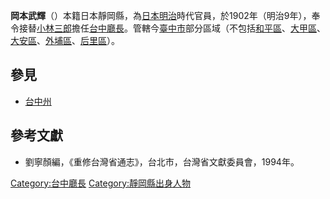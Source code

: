 '''岡本武輝'''（{{bd|?||?}}）本籍日本靜岡縣，為[[日本|日本]][[明治|明治]]時代官員，於1902年（明治9年），奉令接替[[小林三郎|小林三郎]]擔任[[台中廳|台中廳長]]。管轄今[[臺中市|臺中市]]部分區域（不包括[[和平區_(臺中市)|和平區]]、[[大甲區|大甲區]]、[[大安區_(臺中市)|大安區]]、[[外埔區|外埔區]]、[[后里區|后里區]]）。
{{start box}}
{{s-before|[[小林三郎|小林三郎]]}}
{{s-title|[[台中廳|台中廳長]]|1902年上任}}
{{s-after|[[佐藤謙太郎|佐藤謙太郎]]}}
{{end box}}

==參見==
*[[台中州|台中州]]
==參考文獻==
*劉寧顏編，《重修台灣省通志》，台北市，台灣省文獻委員會，1994年。

[[Category:台中廳長|Category:台中廳長]]
[[Category:靜岡縣出身人物|Category:靜岡縣出身人物]]